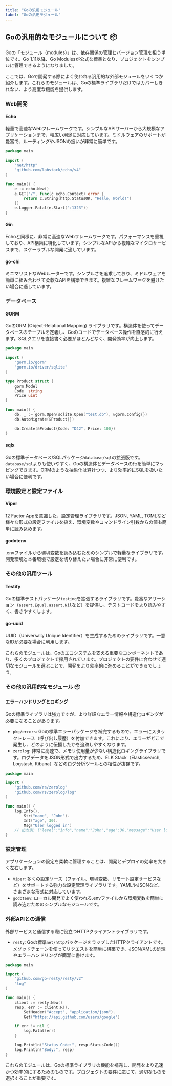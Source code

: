 ```yaml
---
title: "Goの汎用モジュール"
label: "Goの汎用モジュール"
---
```


## Goの汎用的なモジュールについて 📦

Goの「モジュール（modules）」は、依存関係の管理とバージョン管理を担う単位です。Go 1.11以降、Go Modulesが公式な標準となり、プロジェクトをシンプルに管理できるようになりました。

ここでは、Goで開発する際によく使われる汎用的な外部モジュールをいくつか紹介します。これらのモジュールは、Goの標準ライブラリだけではカバーしきれない、より高度な機能を提供します。

### Web開発

#### Echo

軽量で高速なWebフレームワークです。シンプルなAPIサーバーから大規模なアプリケーションまで、幅広い用途に対応しています。ミドルウェアのサポートが豊富で、ルーティングやJSONの扱いが非常に簡単です。

```go
package main

import (
    "net/http"
    "github.com/labstack/echo/v4"
)

func main() {
    e := echo.New()
    e.GET("/", func(c echo.Context) error {
        return c.String(http.StatusOK, "Hello, World!")
    })
    e.Logger.Fatal(e.Start(":1323"))
}
```

#### Gin

Echoと同様に、非常に高速なWebフレームワークです。パフォーマンスを重視しており、API構築に特化しています。シンプルなAPIから複雑なマイクロサービスまで、スケーラブルな開発に適しています。

#### go-chi

ミニマリストなWebルーターです。シンプルさを追求しており、ミドルウェアを簡単に組み合わせて柔軟なAPIを構築できます。複雑なフレームワークを避けたい場合に適しています。

### データベース

#### GORM

GoのORM (Object-Relational Mapping) ライブラリです。構造体を使ってデータベースのテーブルを定義し、Goのコードでデータベース操作を直感的に行えます。SQLクエリを直接書く必要がほとんどなく、開発効率が向上します。

```go
package main

import (
    "gorm.io/gorm"
    "gorm.io/driver/sqlite"
)

type Product struct {
    gorm.Model
    Code  string
    Price uint
}

func main() {
    db, _ := gorm.Open(sqlite.Open("test.db"), &gorm.Config{})
    db.AutoMigrate(&Product{})

    db.Create(&Product{Code: "D42", Price: 100})
}
```

#### sqlx

Goの標準データベース/SQLパッケージ`database/sql`の拡張版です。`database/sql`よりも使いやすく、Goの構造体とデータベースの行を簡単にマッピングできます。ORMのような抽象化は避けつつ、より効率的にSQLを扱いたい場合に便利です。

### 環境設定と設定ファイル

#### Viper

12 Factor Appを意識した、設定管理ライブラリです。JSON, YAML, TOMLなど様々な形式の設定ファイルを扱え、環境変数やコマンドライン引数からの値も簡単に読み込めます。

#### godotenv

.envファイルから環境変数を読み込むためのシンプルで軽量なライブラリです。開発環境と本番環境で設定を切り替えたい場合に非常に便利です。

### その他の汎用ツール

#### Testify

Goの標準テストパッケージ`testing`を拡張するライブラリです。豊富なアサーション（`assert.Equal`, `assert.Nil`など）を提供し、テストコードをより読みやすく、書きやすくします。

#### go-uuid

UUID（Universally Unique Identifier）を生成するためのライブラリです。一意なIDが必要な場合に利用します。

これらのモジュールは、Goのエコシステムを支える重要なコンポーネントであり、多くのプロジェクトで採用されています。プロジェクトの要件に合わせて適切なモジュールを選ぶことで、開発をより効率的に進めることができるでしょう。

### その他の汎用的なモジュール 📦

#### エラーハンドリングとロギング

Goの標準ライブラリは強力ですが、より詳細なエラー情報や構造化ロギングが必要になることがあります。

- `pkg/errors`: Goの標準エラーパッケージを補完するもので、エラーにスタックトレース（呼び出し履歴）を付加できます。これにより、エラーがどこで発生し、どのように伝播したかを追跡しやすくなります。
- `zerolog`: 非常に高速で、メモリ使用量が少ない構造化ロギングライブラリです。ログデータをJSON形式で出力するため、ELK Stack（Elasticsearch, Logstash, Kibana）などのログ分析ツールとの相性が抜群です。

```go
package main

import (
    "github.com/rs/zerolog"
    "github.com/rs/zerolog/log"
)

func main() {
    log.Info().
        Str("name", "John").
        Int("age", 30).
        Msg("User logged in")
    // 出力例: {"level":"info","name":"John","age":30,"message":"User logged in"}
}
```

### 設定管理

アプリケーションの設定を柔軟に管理することは、開発とデプロイの効率を大きく左右します。

- `Viper`: 多くの設定ソース（ファイル、環境変数、リモート設定サービスなど）をサポートする強力な設定管理ライブラリです。YAMLやJSONなど、さまざまな形式に対応しています。
- `godotenv`: ローカル開発でよく使われる.envファイルから環境変数を簡単に読み込むためのシンプルなモジュールです。

### 外部APIとの通信

外部サービスと通信する際に役立つHTTPクライアントライブラリです。

- `resty`: Goの標準`net/http`パッケージをラップしたHTTPクライアントです。メソッドチェーンを使ってリクエストを簡単に構築でき、JSON/XMLの処理やエラーハンドリングが簡潔に書けます。

```go
package main

import (
    "github.com/go-resty/resty/v2"
    "log"
)

func main() {
    client := resty.New()
    resp, err := client.R().
        SetHeader("Accept", "application/json").
        Get("https://api.github.com/users/google")

    if err != nil {
        log.Fatal(err)
    }

    log.Println("Status Code:", resp.StatusCode())
    log.Println("Body:", resp)
}
```

これらのモジュールは、Goの標準ライブラリの機能を補完し、開発をより迅速かつ効率的にするためのものです。プロジェクトの要件に応じて、適切なものを選択することが重要です。